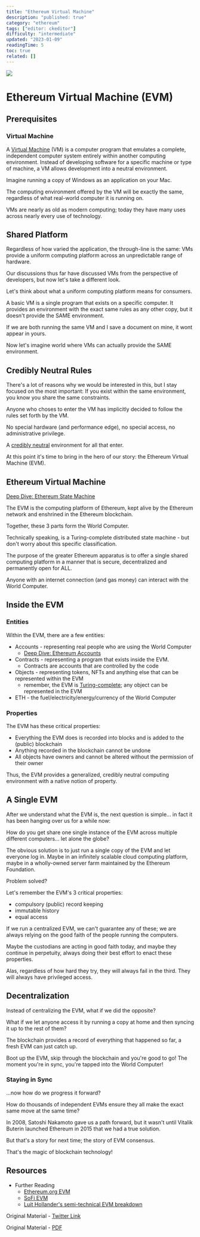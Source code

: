 ```yaml
---
title: "Ethereum Virtual Machine"
description: "published: true"
category: "ethereum"
tags: ["editor: ckeditor"]
difficulty: "intermediate"
updated: "2023-01-09"
readingTime: 5
toc: true
related: []
---
```


![](/images/evm-banner2.png)

# Ethereum Virtual Machine (EVM)

## Prerequisites

### Virtual Machine

A [Virtual Machine](/background/mass-comm/computer) (VM) is a computer program that emulates a complete, independent computer system entirely within another computing environment. Instead of developing software for a specific machine or type of machine, a VM allows development into a neutral environment. 

Imagine running a copy of Windows as an application on your Mac.

The computing environment offered by the VM will be exactly the same, regardless of what real-world computer it is running on.

VMs are nearly as old as modern computing; today they have many uses across nearly every use of technology. 

## Shared Platform

Regardless of how varied the application, the through-line is the same: VMs provide a uniform computing platform across an unpredictable range of hardware.

Our discussions thus far have discussed VMs from the perspective of developers, but now let's take a different look. 

Let's think about what a uniform computing platform means for consumers.

A basic VM is a single program that exists on a specific computer. It provides an environment with the exact same rules as any other copy, but it doesn't provide the SAME environment. 

If we are both running the same VM and I save a document on mine, it wont appear in yours.

Now let's imagine world where VMs can actually provide the SAME environment. 

## Credibly Neutral Rules

There's a lot of reasons why we would be interested in this, but I stay focused on the most important: If you exist within the same environment, you know you share the same constraints.

Anyone who choses to enter the VM has implicitly decided to follow the rules set forth by the VM. 

No special hardware (and performance edge), no special access, no administrative privilege. 

A [credibly neutral](/concepts/credible-neutrality) environment for all that enter.

At this point it's time to bring in the hero of our story: the Ethereum Virtual Machine (EVM).

## Ethereum Virtual Machine

[Deep Dive: Ethereum State Machine](/ethereum/evm/state-machine)

The EVM is the computing platform of Ethereum, kept alive by the Ethereum network and enshrined in the Ethereum blockchain.

Together, these 3 parts form the World Computer.

Technically speaking, is a Turing-complete distributed state machine - but don't worry about this specific classification.

The purpose of the greater Ethereum apparatus is to offer a single shared computing platform in a manner that is secure, decentralized and permanently open for ALL. 

Anyone with an internet connection (and gas money) can interact with the World Computer.

## Inside the EVM

### Entities

Within the EVM, there are a few entities: 

*   Accounts - representing real people who are using the World Computer
    *   [Deep Dive: Ethereum Accounts](/ethereum/evm/account)
*   Contracts - representing a program that exists inside the EVM.
    *   Contracts are accounts that are controlled by the code
*   Objects - representing tokens, NFTs and anything else that can be represented within the EVM
    *   remember, the EVM is [Turing-complete](/concepts/turing-complete); any object can be represented in the EVM
*   ETH - the fuel/electricity/energy/currency of the World Computer

### Properties

The EVM has these critical properties: 

*   Everything the EVM does is recorded into blocks and is added to the (public) blockchain
*   Anything recorded in the blockchain cannot be undone
*   All objects have owners and cannot be altered without the permission of their owner

Thus, the EVM provides a generalized, credibly neutral computing environment with a native notion of property. 

## A Single EVM

After we understand what the EVM is, the next question is simple... in fact it has been hanging over us for a while now: 

How do you get share one single instance of the EVM across multiple different computers... let alone the globe?

The obvious solution is to just run a single copy of the EVM and let everyone log in. Maybe in an infinitely scalable cloud computing platform, maybe in a wholly-owned server farm maintained by the Ethereum Foundation. 

Problem solved?

Let's remember the EVM's 3 critical properties: 

*   compulsory (public) record keeping
*   immutable history
*   equal access

If we run a centralized EVM, we can't guarantee any of these; we are always relying on the good faith of the people running the computers.

Maybe the custodians are acting in good faith today, and maybe they continue in perpetuity, always doing their best effort to enact these properties. 

Alas, regardless of how hard they try, they will always fail in the third. They will always have privileged access.

## Decentralization

Instead of centralizing the EVM, what if we did the opposite? 

What if we let anyone access it by running a copy at home and then syncing it up to the rest of them? 

The blockchain provides a record of everything that happened so far, a fresh EVM can just catch up.

Boot up the EVM, skip through the blockchain and you're good to go! The moment you're in sync, you're tapped into the World Computer! 

### Staying in Sync

...now how do we progress it forward? 

How do thousands of independent EVMs ensure they all make the exact same move at the same time?

In 2008, Satoshi Nakamoto gave us a path forward, but it wasn't until Vitalik Buterin launched Ethereum in 2015 that we had a true solution.

But that's a story for next time; the story of EVM consensus.

That's the magic of blockchain technology!

## Resources

*   Further Reading
    *   [Ethereum.org EVM](https://ethereum.org/en/developers/docs/evm/)
    *   [SoFi EVM](https://www.sofi.com/learn/content/what-is-ethereum-virtual-machine/)
    *   [Luit Hollander's semi-technical EVM breakdown](https://medium.com/mycrypto/the-ethereum-virtual-machine-how-does-it-work-9abac2b7c9e)

Original Material - [Twitter Link](https://twitter.com/logarithmicrex/status/1574618174879735808)

Original Material - [PDF](/twitter-pdf-2022-09-27_evm.pdf)
